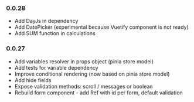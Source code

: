 
<Meta
  title="Changelog"
/>

### 0.0.28
* Add DayJs in dependency
* Add DatePicker (experimental because Vuetify component is not ready)
* Add SUM function in calculations

### 0.0.27
* Add variables resolver in props object (pinia store model)
* Add tests for variable dependency
* Improve conditional rendering (now based on pinia store model)
* Add hide fields
* Expose validation methods: scroll / messages or boolean
* Rebuild form component - add Ref with id per form, default validation

